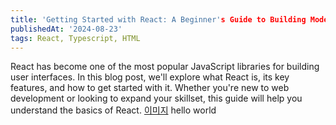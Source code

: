 ```yaml
---
title: 'Getting Started with React: A Beginner's Guide to Building Modern Web Applications'
publishedAt: '2024-08-23'
tags: React, Typescript, HTML
---
```


React has become one of the most popular JavaScript libraries for building user interfaces. In this blog post, we'll explore what React is, its key features, and how to get started with it. Whether you're new to web development or looking to expand your skillset, this guide will help you understand the basics of React.
[이미지](/next.svg) hello world